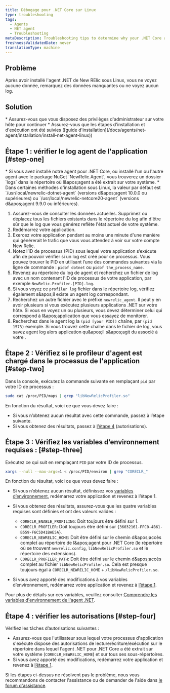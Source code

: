 ```yaml
---
title: Débogage pour .NET Core sur Linux
type: troubleshooting
tags:
  - Agents
  - NET agent
  - Troubleshooting
metaDescription: Troubleshooting tips to determine why your .NET Core application running on Linux isn't reporting to New Relic.
freshnessValidatedDate: never
translationType: machine
---
```


## Problème

Après avoir installé l'agent .NET de New RElic sous Linux, vous ne voyez aucune donnée, remarquez des données manquantes ou ne voyez aucun log.

## Solution

<Callout variant="important">
  * Assurez-vous que vous disposez des privilèges d'administrateur sur votre hôte pour continuer
  * Assurez-vous que les étapes d'installation et d'exécution ont été suivies ([guide d'installation](/docs/agents/net-agent/installation/install-net-agent-linux))
</Callout>

## Étape 1 : vérifier le log agent de l'application [#step-one]

<Callout variant="tip">
  * Si vous avez installé notre agent pour .NET Core, ou installé l'un ou l'autre agent avec le package NuGet `NewRelic.Agent`, vous trouverez un dossier `logs` dans le répertoire où l&amp;apos;agent a été extrait sur votre système.
  * Dans certaines méthodes d'installation sous Linux, la valeur par défaut est `/usr/local/newrelic-dotnet-agent` (versions d&amp;apos;agent 10.0.0 ou supérieures) ou `/usr/local/newrelic-netcore20-agent` (versions d&amp;apos;agent 9.9.0 ou inférieures).
</Callout>

1. Assurez-vous de consulter les données actuelles. Supprimez ou déplacez tous les fichiers existants dans le répertoire du log afin d'être sûr que le log que vous générez reflète l'état actuel de votre système.
2. Redémarrez votre application.
3. Exercez votre application pendant au moins une minute d'une manière qui générerait le trafic que vous vous attendez à voir sur votre compte New Relic.
4. Notez l’ID de processus (PID) sous lequel votre application s’exécute afin de pouvoir vérifier si un log est créé pour ce processus. Vous pouvez trouver le PID en utilisant l’une des commandes suivantes via la ligne de commande : `pidof dotnet` ou `pidof the_process_name`.
5. Revenez au répertoire du log de agent et recherchez un fichier de log avec un nom contenant l'ID de processus de votre application, par exemple `NewRelic.Profiler.[PID].log`.
6. Si vous voyez ce `profiler log` fichier dans le répertoire log, vérifiez également s&amp;apos;il existe un agent log correspondant.
7. Recherchez un autre fichier avec le préfixe `newrelic_agent`. Il peut y en avoir plusieurs si vous exécutez plusieurs applications .NET sur votre hôte. Si vous en voyez un ou plusieurs, vous devez déterminer celui qui correspond à l&amp;apos;application que vous essayez de monitorer.
8. Recherchez dans le agent log la `(pid [your PID])` chaîne, par `(pid 1573)` exemple. Si vous trouvez cette chaîne dans le fichier de log, vous savez agent log alors application qu&amp;apos;il s&amp;apos;agit du associé à votre .

## Étape 2 : Vérifiez si le profileur d'agent est chargé dans le processus de l'application [#step-two]

Dans la console, exécutez la commande suivante en remplaçant `pid` par votre ID de processus :

```bash
sudo cat /proc/PID/maps | grep "libNewRelicProfiler.so"
```

En fonction du résultat, voici ce que vous devez faire :

* Si vous n’obtenez aucun résultat avec cette commande, passez à l’étape suivante.
* Si vous obtenez des résultats, passez à [l’étape 4](#step-four) (autorisations).

## Étape 3 : Vérifiez les variables d’environnement requises : [#step-three]

Exécutez ce qui suit en remplaçant `PID` par votre ID de processus.

```bash
xargs --null --max-args=1 < /proc/PID/environ | grep "CORECLR_"
```

En fonction du résultat, voici ce que vous devez faire :

* Si vous n’obtenez aucun résultat, définissez vos [variables d’environnement](https://discuss.newrelic.com/t/relic-solution-net-core-agent-required-environment-variables/68972), redémarrez votre application et revenez à l’étape 1.

* Si vous obtenez des résultats, assurez-vous que les quatre variables requises sont définies et ont des valeurs valides :

  * `CORECLR_ENABLE_PROFILING`: Doit toujours être défini sur 1.
  * `CORECLR_PROFILER`: Doit toujours être défini sur `{36032161-FFC0-4B61-B559-F6C5D41BAE5A}`.
  * `CORECLR_NEWRELIC_HOME`: Doit être défini sur le chemin d&amp;apos;accès complet au répertoire de l&amp;apos;agent pour .NET Core (le répertoire où se trouvent `newrelic.config`, `libNewRelicProfiler.so` et le répertoire des extensions).
  * `CORECLR_PROFILER_PATH`: Doit être défini sur le chemin d&amp;apos;accès complet au fichier `libNewRelicProfiler.so`. Cela est presque toujours égal à `CORECLR_NEWRELIC_HOME` + `/libNewRelicProfiler.so`.

* Si vous avez apporté des modifications à vos variables d’environnement, redémarrez votre application et revenez à [l’étape 1](#step-one).

Pour plus de détails sur ces variables, veuillez consulter [Comprendre les variables d'environnement de l'agent .NET](/docs/apm/agents/net-agent/other-installation/understanding-net-agent-environment-variables/).

## Étape 4 : vérifier les autorisations [#step-four]

Vérifiez les tâches d’autorisations suivantes :

* Assurez-vous que l'utilisateur sous lequel votre processus d'application s'exécute dispose des autorisations de lecture/écriture/exécution sur le répertoire dans lequel l'agent .NET pour .NET Core a été extrait sur votre système (`CORECLR_NEWRELIC_HOME`) et sur tous ses sous-répertoires.
* Si vous avez apporté des modifications, redémarrez votre application et revenez à [l’étape 1](#step-one).

Si les étapes ci-dessus ne résolvent pas le problème, nous vous recommandons de contacter l'assistance ou de demander de l'aide dans [le forum d'assistance](https://discuss.newrelic.com/).